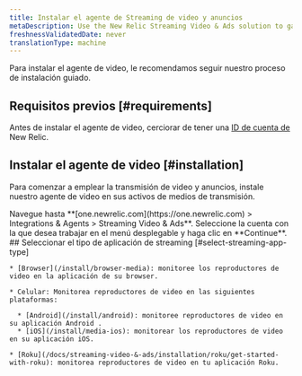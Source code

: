 ```yaml
---
title: Instalar el agente de Streaming de video y anuncios
metaDescription: Use the New Relic Streaming Video & Ads solution to gain deep visibility and actionable insights into real user experiences.
freshnessValidatedDate: never
translationType: machine
---
```


Para instalar el agente de video, le recomendamos seguir nuestro proceso de instalación guiado.

## Requisitos previos [#requirements]

Antes de instalar el agente de video, cerciorar de tener una [ID de cuenta de](/docs/accounts/accounts-billing/account-setup/account-id) New Relic.

## Instalar el agente de video [#installation]

Para comenzar a emplear la transmisión de video y anuncios, instale nuestro agente de video en sus activos de medios de transmisión.

<Steps>
  <Step>
    Navegue hasta <DNT>**[one.newrelic.com](https://one.newrelic.com) &gt; Integrations &amp; Agents &gt; Streaming Video &amp; Ads**</DNT>.
  </Step>

  <Step>
    Seleccione la cuenta con la que desea trabajar en el menú desplegable y haga clic en **Continue**.
  </Step>

  <Step>
    ## Seleccionar el tipo de aplicación de streaming [#select-streaming-app-type]

    * [Browser](/install/browser-media): monitoree los reproductores de video en la aplicación de su browser.

    * Celular: Monitorea reproductores de video en las siguientes plataformas:

      * [Android](/install/android): monitoree reproductores de video en su aplicación Android .
      * [iOS](/install/media-ios): monitorear los reproductores de video en su aplicación iOS.

    * [Roku](/docs/streaming-video-&-ads/installation/roku/get-started-with-roku): monitorea reproductores de video en tu aplicación Roku.
  </Step>
</Steps>